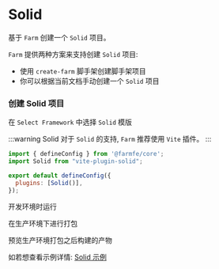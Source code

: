 
# Solid

基于 `Farm` 创建一个 `Solid` 项目。

`Farm` 提供两种方案来支持创建 `Solid` 项目: 
- 使用 `create-farm` 脚手架创建脚手架项目
- 你可以根据当前文档手动创建一个 `Solid` 项目

### 创建 Solid 项目

<PackageManagerTabs command="npm create farm@latest" />

在 `Select Framework` 中选择 `Solid` 模版

:::warning Solid
对于 `Solid` 的支持, `Farm` 推荐使用 `Vite` 插件。
:::

```javascript title="farm.config.ts"
import { defineConfig } from '@farmfe/core';
import Solid from "vite-plugin-solid";

export default defineConfig({
  plugins: [Solid()],
});
```

开发环境时运行

<PackageManagerTabs command="npm run dev" />

在生产环境下进行打包

<PackageManagerTabs command="npm run build" />

预览生产环境打包之后构建的产物

<PackageManagerTabs command="npm run preview" />

如若想查看示例详情: [Solid 示例](https://github.com/farm-fe/farm/tree/main/examples/vite-adapter-solid)

